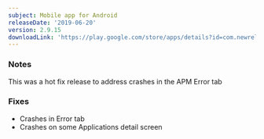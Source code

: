 ```yaml
---
subject: Mobile app for Android
releaseDate: '2019-06-20'
version: 2.9.15
downloadLink: 'https://play.google.com/store/apps/details?id=com.newrelic.rpm'
---
```


### Notes

This was a hot fix release to address crashes in the APM Error tab

### Fixes

* Crashes in Error tab
* Crashes on some Applications detail screen
